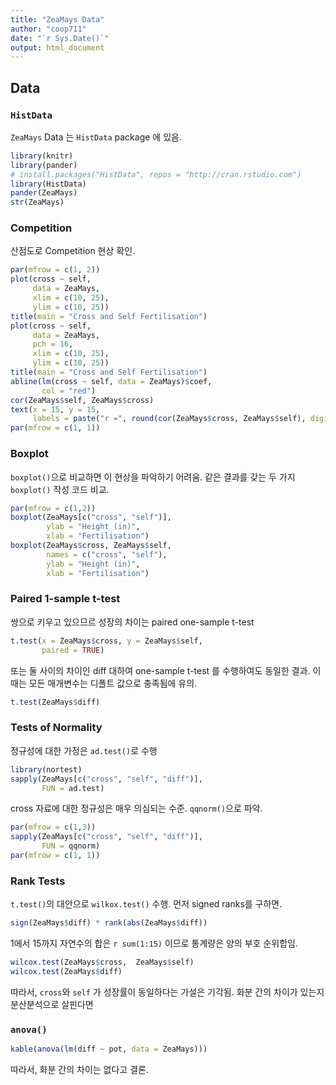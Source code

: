 ```yaml
---
title: "ZeaMays Data"
author: "coop711"
date: "`r Sys.Date()`"
output: html_document
---
```


## Data

### `HistData`

`ZeaMays` Data 는 `HistData` package 에 있음. 

```r
library(knitr)
library(pander)
# install.packages("HistData", repos = "http://cran.rstudio.com")
library(HistData)
pander(ZeaMays)
str(ZeaMays)
```
<P style = "page-break-before:always">

### Competition

산점도로 Competition 현상 확인.

```r
par(mfrow = c(1, 2))
plot(cross ~ self, 
     data = ZeaMays, 
     xlim = c(10, 25), 
     ylim = c(10, 25))
title(main = "Cross and Self Fertilisation")
plot(cross ~ self, 
     data = ZeaMays, 
     pch = 16, 
     xlim = c(10, 25), 
     ylim = c(10, 25))
title(main = "Cross and Self Fertilisation")
abline(lm(cross ~ self, data = ZeaMays)$coef, 
       col = "red")
cor(ZeaMays$self, ZeaMays$cross)
text(x = 15, y = 15, 
     labels = paste("r =", round(cor(ZeaMays$cross, ZeaMays$self), digits = 3)))
par(mfrow = c(1, 1))
```

<P style = "page-break-before:always">

### Boxplot

`boxplot()`으로 비교하면 이 현상을 파악하기 어려움. 같은 결과를 갖는 두 가지 `boxplot()` 작성 코드 비교.

```r
par(mfrow = c(1,2))
boxplot(ZeaMays[c("cross", "self")], 
        ylab = "Height (in)", 
        xlab = "Fertilisation")
boxplot(ZeaMays$cross, ZeaMays$self, 
        names = c("cross", "self"), 
        ylab = "Height (in)", 
        xlab = "Fertilisation")
```

<P style = "page-break-before:always">

### Paired 1-sample t-test

쌍으로 키우고 있으므르 성장의 차이는 paired one-sample t-test

```r
t.test(x = ZeaMays$cross, y = ZeaMays$self, 
       paired = TRUE)
```

또는 둘 사이의 차이인 diff 대하여 one-sample t-test 를 수행하여도 동일한 결과. 이 때는 모든 매개변수는 디폴트 값으로 충족됨에 유의.

```r
t.test(ZeaMays$diff)
```

<P style = "page-break-before:always">

### Tests of Normality

정규성에 대한 가정은 `ad.test()`로 수행

```r
library(nortest)
sapply(ZeaMays[c("cross", "self", "diff")], 
       FUN = ad.test)
```

cross 자료에 대한 정규성은 매우 의심되는 수준. `qqnorm()`으로 파악.

```r
par(mfrow = c(1,3))
sapply(ZeaMays[c("cross", "self", "diff")], 
       FUN = qqnorm)
par(mfrow = c(1, 1))
```

<P style = "page-break-before:always">

### Rank Tests 

`t.test()`의 대안으로 `wilkox.test()` 수행. 먼저 signed ranks를 구하면. 

```r
sign(ZeaMays$diff) * rank(abs(ZeaMays$diff))
```

1에서 15까지 자연수의 합은 `r sum(1:15)` 이므로 통계량은 양의 부호 순위합임.

```r
wilcox.test(ZeaMays$cross,  ZeaMays$self)
wilcox.test(ZeaMays$diff)
```

따라서, `cross`와 `self` 가 성장률이 동일하다는 가설은 기각됨. 화분 간의 차이가 있는지 분산분석으로 살핀다면

### `anova()`

```r
kable(anova(lm(diff ~ pot, data = ZeaMays)))
```

따라서, 화분 간의 차이는 없다고 결론.

